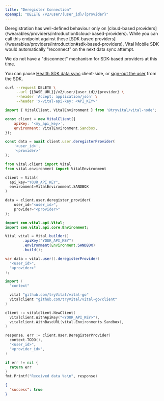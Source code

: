 ```yaml
---
title: "Deregister Connection"
openapi: "DELETE /v2/user/{user_id}/{provider}"
---
```


<Note>
Deregistration has well-defined behaviour only on [cloud-based providers](/wearables/providers/introduction#cloud-based-providers).
</Note>

<Warning>
While you can call this endpoint against these [SDK-based providers](/wearables/providers/introduction#sdk-based-providers),
Vital Mobile SDK would automatically "reconnect" on the next data sync attempt.

We do not have a "disconnect" mechanism for SDK-based providers at this time.

You can pause [Health SDK data sync](/wearables/sdks/vital-health#pausing-data-synchronization) client-side, or
[sign-out the user](/wearables/sdks/vital-core#reset-the-sdk-sign-out) from the SDK.
</Warning>

<RequestExample>

```bash cURL
curl --request DELETE \
     --url {{BASE_URL}}/v2/user/{user_id}/{provider} \
     --header 'Accept: application/json' \
     --header 'x-vital-api-key: <API_KEY>'
```

```javascript Node
import { VitalClient, VitalEnvironment } from '@tryvital/vital-node';

const client = new VitalClient({
    apiKey: '<my_api_key>',
    environment: VitalEnvironment.Sandbox,
});

const data = await client.user.deregisterProvider(
    '<user_id>',
    '<provider>'
);
```

```python Python
from vital.client import Vital
from vital.environment import VitalEnvironment

client = Vital(
  api_key="YOUR_API_KEY",
  environment=VitalEnvironment.SANDBOX
)

data = client.user.deregister_provider(
    user_id="<user_id>",
    provider="<provider>"
);
```

```java Java
import com.vital.api.Vital;
import com.vital.api.core.Environment;

Vital vital = Vital.builder()
        .apiKey("YOUR_API_KEY")
        .environment(Environment.SANDBOX)
        .build();

var data = vital.user().deregisterProvider(
  "<user_id>",
  "<provider>"
);
```

```go Go
import (
  "context"

  vital "github.com/tryVital/vital-go"
  vitalclient "github.com/tryVital/vital-go/client"
)

client := vitalclient.NewClient(
  vitalclient.WithApiKey("<YOUR_API_KEY>"),
  vitalclient.WithBaseURL(vital.Environments.Sandbox),
)

response, err := client.User.DeregisterProvider(
  context.TODO(), 
  "<user_id>",
  "<provider_id>",
)

if err != nil {
  return err
}
fmt.Printf("Received data %s\n", response)
```


</RequestExample>

<ResponseExample>

```json Example
{
  "success": true
}
```

</ResponseExample>
